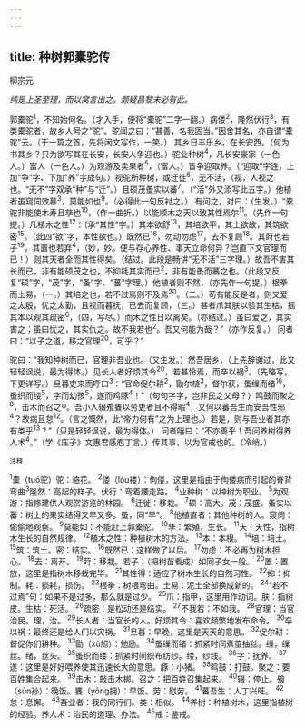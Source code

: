 ```yaml
---
---
---
```

title: 种树郭橐驼传
---



柳宗元

*纯是上圣至理，而以窝言出之。颇疑昌黎未必有此。*

郭橐驼<sup>1</sup>，不知始何名。（才入手，便将“橐驼”二字一翻。）病偻<sup>2</sup>，隆然伏行<sup>3</sup>，有类橐驼者，故乡人号之“驼”。驼闻之曰：“甚善，名我固当。”因舍其名，亦自谓“橐驼”云。（于一篇之首，先将闲文写作，一笑。）
其乡日丰乐乡，在长安西。（何为书其乡？只为欲写其在长安，长安人争迎也。）驼业种树<sup>4</sup>，凡长安豪家（一色人。）富人（一色人。）为观游及卖果者<sup>5</sup>，（富人。）皆争迎取养。（“迎取”字连，上加“争”字、下加“养”字成句。）视驼所种树，或迁徙<sup>6</sup>，无不活，（视，人视之也。“无不”字双承“种”与“迁”。）且硕茂蚤实以蕃<sup>7</sup>。（“活”外又添写此五字。）他植者虽窥伺效慕<sup>3</sup>，莫能如也<sup>9</sup>。（必得此一句反衬之。）
有问之，对曰：（生发。）“橐驼非能使木寿且孳也<sup>10</sup>，（作一曲折。）以能顺木之天以致其性焉尔<sup>11</sup>。（先作一句提。）凡植木之性<sup>12</sup>：（承“其性”字。）其本欲舒<sup>13</sup>，其培欲平，其土欲故，其筑欲密<sup>15</sup>。（此四“欲”字，本性欲也。）既然已<sup>16</sup>，勿动勿虑<sup>17</sup>，去不复顾<sup>18</sup>。其莳也若子<sup>19</sup>，其置也若弃<sup>4</sup>，（妙，妙。便与存心养性、事天立命何异？岂直下文官理而已！）则其天者全而其性得矣。（结过。此段是畅讲“无不活”三字理。）故吾不害其长而已，非有能硕茂之也，不抑耗其实而已<sup>2</sup>，非有能蚤而蕃之也。（此段又反复“硕”字，“茂”字，“蚤”字、“蕃”字理。）他植者则不然，（亦先作一句提。）根拳而土易，（一。）其培之也，若不过焉则不及焉<sup>20</sup>。（二。）苟有能反是者，则又爱之太殷，忧之太勤，且视而暮抚，已去而复顾，（三。）甚者爪其肤以验其生枯，摇其本以观其疏密<sup>6</sup>，（四，写尽。）而木之性日以离矣。（亦结过。）虽曰爱之，其实害之；虽曰忧之，其实仇之。故不我若也<sup>2</sup>。吾又何能为哉？”（亦作反复。）
问者曰：“以子之道，移之官理<sup>20</sup>，可乎？”

驼曰：“我知种树而已，官理非吾业也。（又生发。）然吾居乡，（上先辞谢过，此又轻轻讽说，最为得体。）见长人者好烦其令<sup>20</sup>，若甚怜焉，而卒以祸<sup>3</sup>。（先略写，下更详写。）旦暮吏来而呼曰<sup>3</sup>：“官命促尔耕<sup>2</sup>，勖尔植<sup>3</sup>，督尔获，蚤缫而绪<sup>16</sup>，蚤织而缕<sup>5</sup>，字而幼孩<sup>5</sup>，遂而鸡豚<sup>4</sup>！”（句句字字，岂非民之父母？）鸣鼓而聚之<sup>8</sup>，击木而召之®。吾小人辍飧饔以劳吏者且不得暇<sup>4</sup>，又何以蕃吾生而安吾性邪<sup>4</sup>？故病且怠<sup>12</sup>。（言之慨然，此“帝力何有”之为上理也。）若是，则与吾业者其亦有类乎<sup>13</sup>？”（只是轻轻讽说，最为得体。）
问者嘻曰：“不亦善乎！吾问养树得养人术<sup>4</sup>。”（学《庄子》文惠君感庖丁言。）传其事，以为官戒也的。（冷峭。）

<sup>注释</sup>

<sup>1</sup>橐（tuó驼）驼：骆花。
<sup>2</sup>偻（lóu褛）：佝偻，这里是指由于佝偻病而引起的脊背弯曲<sup>3</sup>隆然：高起的样子。伏行：弯着腰走路。
<sup>4</sup>业种树：以种树为职业。
<sup>5</sup>为观游：指修建供人观赏游览的林园。
<sup>6</sup>迁徙：移栽。
<sup>7</sup>硕：高大。茂：茂盛。蚤实以蕃：树上的果实结得又早又多。蚤，同“早”。
<sup>8</sup>他植直者：其他种树的人。窥伺：偷偷地观察。
<sup>9</sup>莫能如：不能赶上郭橐驼。
<sup>10</sup>孳：繁殖，生长。
<sup>11</sup>天：天性，指树木生长的自然规律。
<sup>12</sup>植木之性：种植树木的方法。
<sup>13</sup>本：本根。
<sup>14</sup>培：培土。
<sup>15</sup>筑：筑土。密：结实。
<sup>16</sup>既然已：这样做了以后。
<sup>17</sup>勿虑：不必再为树木担心。
<sup>18</sup>去：离开。
<sup>19</sup>莳：移栽。若子：（把树苗看成）如同子女一般。
<sup>20</sup>置：置放，这里是指树木移栽完毕。
<sup>21</sup>其性得：适应了树木生长的自然习性。
<sup>22</sup>抑：抑制。耗：损耗，损伤。
<sup>23</sup>根拳：树根弯曲。土易：泥土全部换成新的。
<sup>24</sup>“若不过焉”句：如果不是过多，那么就是过少。
<sup>25</sup>爪：指甲，这里用作动词。肤：指树皮。生枯：死活。
<sup>26</sup>疏密：是松动还是结实。
<sup>27</sup>不我若：不如我。
<sup>28</sup>官理：当官治民。理，治。
<sup>29</sup>长人者：当官长的人。好烦其令：喜欢频繁地发布命令。
<sup>30</sup>卒以祸：最终还是给人们以灾祸。
<sup>31</sup>旦暮：早晚，这里是天天的意思。
<sup>32</sup>促尔耕：督促你们耕种。
<sup>33</sup>勖（xù旭）：勉励。
<sup>34</sup>蚤缫而绪：抓紧时间煮茧抽丝。缫，缫丝。绪，丝头。
<sup>35</sup>蚤织而缕：抓紧时间织布纺纱。缕，纱线。
<sup>36</sup>字：抚养。
<sup>37</sup>遂：这里是好好喂养使其迅速长大的意思。豚：小猪。
<sup>38</sup>鸣鼓：打鼓。聚之：要百姓集合起来。
<sup>39</sup>击木：敲击木梆。召之：把百姓召集起来。
<sup>40</sup>辍：停止。飧（sūn孙）：晚饭。饔（yōng拥）：早饭。劳：慰劳。
<sup>41</sup>蕃吾生：人丁兴旺。
<sup>42</sup>怠：息懈。
<sup>43</sup>吾业者：我的同行们。类：相似。
<sup>44</sup>养树：种植树木，这里指植树的经验。养人术：治民的道理、办法。
<sup>45</sup>戒：鉴戒。